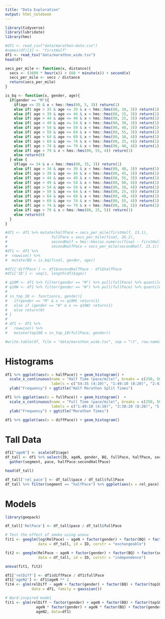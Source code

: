 ```yaml
---
title: "Data Exploration"
output: html_notebook
---
```


```r
library(tidyverse)
library(lubridate)
library(hms)
```

```r
#df1 <- read_csv("data/marathon-data.csv")
#names(df)[3] <- "firstHalf"
df1 <- read_tsv("data/marathon_wide.tsv")
head(df)
```

```r
secs_per_mile <- function(x, distance){
  secs <- (3600 * hour(x)) + (60 * minute(x)) + second(x)
  secs_per_mile <- secs / distance
  return(secs_per_mile)
}

is_bq <- function(x, gender, age){
  if(gender == "M"){
    if(age <= 35 & x < hms::hms(00, 5, 3)) return(1)
    else if( age > 35 & age <= 39 & x < hms::hms(00, 10, 3)) return(1)
    else if( age > 39 & age <= 44 & x < hms::hms(00, 15, 3)) return(1)
    else if( age > 44 & age <= 49 & x < hms::hms(00, 25, 3)) return(1)
    else if( age > 49 & age <= 54 & x < hms::hms(00, 30, 3)) return(1)
    else if( age > 54 & age <= 59 & x < hms::hms(00, 40, 3)) return(1)
    else if( age > 59 & age <= 64 & x < hms::hms(00, 55, 3)) return(1)
    else if( age > 64 & age <= 69 & x < hms::hms(00, 10, 4)) return(1)
    else if( age > 69 & age <= 74 & x < hms::hms(00, 25, 4)) return(1)
    else if( age > 74 & age <= 79 & x < hms::hms(00, 40, 4)) return(1)
    else if( age > 79 & x < hms::hms(00, 55, 4)) return(1)
    else return(0)
  } else {
    if(age <= 34 & x < hms::hms(00, 35, 3)) return(1)
    else if( age > 34 & age <= 39 & x < hms::hms(00, 40, 3)) return(1)
    else if( age > 39 & age <= 44 & x < hms::hms(00, 45, 3)) return(1)
    else if( age > 44 & age <= 49 & x < hms::hms(00, 55, 3)) return(1)
    else if( age > 49 & age <= 54 & x < hms::hms(00, 00, 4)) return(1)
    else if( age > 54 & age <= 59 & x < hms::hms(00, 10, 4)) return(1)
    else if( age > 59 & age <= 64 & x < hms::hms(00, 25, 4)) return(1)
    else if( age > 64 & age <= 69 & x < hms::hms(00, 40, 4)) return(1)
    else if( age > 69 & age <= 74 & x < hms::hms(00, 55, 4)) return(1)
    else if( age > 74 & age <= 79 & x < hms::hms(00, 10, 5)) return(1)
    else if( age > 79 & x < hms::hms(00, 25, 5)) return(1)
    else return(0)
  }
}

#df1 <- df1 %>% mutate(halfPace = secs_per_mile(firstHalf, 13.1),
#                    fullPace = secs_per_mile(final, 26.2),
#                    secondHalf = hms::hms(as.numeric(final - firstHalf)),
#                    secondHalfPace = secs_per_mile(secondHalf, 13.1))
#df1 <- df1 %>% 
#  rowwise() %>% 
#  mutate(BQ = is_bq(final, gender, age))

#df1['diffPace'] <- df1$secondHalfPace - df1$halfPace
#df1['ID'] <- seq(1, length(df1$age))

# q10M <- df1 %>% filter(gender == "M") %>% pull(fullPace) %>% quantile(0.10)
# q10W <- df1 %>% filter(gender == "W") %>% pull(fullPace) %>% quantile(0.10)
# 
# in_top_10 <- function(x, gender){
#   if(gender == "M" & x <= q10M) return(1)
#   else if (gender == "W" & x <= q10W) return(1)
#   else return(0)
# }
# 
# df1 <- df1 %>%
#   rowwise() %>%
#   mutate(top10Q = in_top_10(fullPace, gender))

#write.table(df, file = "data/marathon_wide.tsv", sep = "\t", row.names = FALSE, quote = FALSE)
```

# Histograms

```r
df1 %>% ggplot(aes(x = halfPace)) + geom_histogram() +
  scale_x_continuous(name = "Half Time (pace/mile)", breaks = c(250, 500, 750, 1000, 1250), 
                     labels = c("54:35 (4:10)", "1:49:10 (8:20)", "2:43:35 (12:30)", "3:38:20 (16:40)", "4:32:55 (20:50)")) +
  ylab("Frequency") + ggtitle("Half Marathon Split Times")
```

```r
df1 %>% ggplot(aes(x = fullPace)) + geom_histogram()  +
  scale_x_continuous(name = "Full Time (pace/mile)", breaks = c(250, 500, 750, 1000, 1250), 
                     labels = c("1:49:10 (4:10)", "3:38:20 (8:20)", "5:27:30 (12:30)", "7:16:40 (16:40)", "9:05:50 (20:50)")) +
  ylab("Frequency") + ggtitle("Marathon Times")
```

```r
df1 %>% ggplot(aes(x = diffPace)) + geom_histogram()
```

# Tall Data

```r
df1["ageN"] <- scale(df1$age)
df_tall <- df1 %>% select(ID, ageN, gender, BQ, fullPace, halfPace, secondHalfPace) %>%
  gather(segment, pace, halfPace:secondHalfPace)

head(df_tall)
```
```r
df_tall['rel_pace'] <- df_tall$pace / df_tall$fullPace
df_tall %>% filter(segment == "halfPace") %>% ggplot(aes(x = rel_pace)) + geom_histogram()
```

# Models

```r
library(geepack)

df_tall['RelPace'] <- df_tall$pace / df_tall$fullPace

# Test the effect of smoke using anova
fit1 <- geeglm(log(RelPace) ~ ageN + factor(gender) + factor(BQ) + factor(segment), family = gaussian(),
               data = df_tall, id = ID, corstr = "exchangeable")

fit2 <- geeglm(RelPace ~ ageN + factor(gender) + factor(BQ) + factor(segment), family = gaussian(),
               data = df_tall, id = ID, corstr = "independence")

anova(fit1, fit2)

df1['relDiff'] <- df1$diffPace / df1$fullPace
df1['ageN2'] <- df1$ageN ** 2
fit4 <- glm(relDiff ~ ageN + factor(gender) + factor(BQ) + factor(top10Q) + ageN2, 
            data = df1, family = gaussian())

# Ward-inspired model
fit1 <- glm(relDiff ~ factor(gender) + ageN + factor(BQ) + factor(top10Q) +
              ageN * factor(gender) + ageN * factor(BQ) + factor(gender) * factor(BQ)+
              ageN2, data=df1)
```

